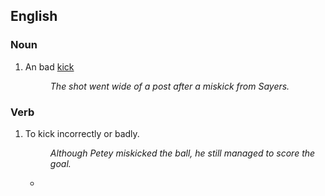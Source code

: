 ==English==

===Noun===
{{en-noun}}

# {{label|en|sports}} An bad [[kick]]
#: ''The shot went wide of a post after a miskick from Sayers.''

===Verb===
{{en-verb}}

# {{label|en|transitive}} To kick incorrectly or badly.
#: ''Although Petey miskicked the ball, he still managed to score the goal.''
#* {{quote-news
|year=2011
|date=October 15
|author=Owen Phillips
|title=Stoke 2 - 0 Fulham
|work=BBC Sport
|url=http://news.bbc.co.uk/sport2/hi/football/eng_prem/15226162.stm
|page=
|passage=Crouch had earlier hopelessly '''miskicked''' an excellent volleyed chance from eight yards out after a delightful Pennant cross.}}